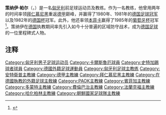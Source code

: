 {{Eastern name order|匈牙利语|匈牙利人名}}
{{Infobox football biography
|name           = 策纳伊·帕尔<br>{{lang|hu|Csernai Pál}}
|image          = 
|caption        = 
|fullname       = {{lang|hu|Csernai Pál}}
|birth_date     = {{birth date|1932|10|21|df=y}}
|birth_place    = {{flag|Kingdom of Hungary}}[[皮利什|皮利什]]
| dateofdeath = {{death date and age|2013|9|1|1932|10|21|df=y}}
| cityofdeath = [[布达佩斯|布达佩斯]]
| countryofdeath = {{HUN}}
|height         = 
|position       = [[中场|中场]]
|youthyears1    = 
|youthclubs1    = 
|years1         = 1952–1956
|clubs1         = 切佩尔
|caps1          = 
|goals1         = 
|years2         = 1956–1958
|clubs2         = [[卡尔斯鲁厄足球俱乐部|卡尔斯鲁厄]]
|caps2          = 
|goals2         = 
|years3         = 1958–1959
|clubs3         = 拉紹德封
|caps3          = 
|goals3         = 
|years4         = 1959–1965
|clubs4         = [[斯图加特踢球者|斯图加特踢球者]]
|caps4          = 
|goals4         = 
|totalcaps      = 
|totalgoals     = 
|nationalyears1 = 1955
|nationalteam1  = [[匈牙利国家足球队|匈牙利]]
|nationalcaps1  = 2
|nationalgoals1 = 0
|manageryears1  = 1968–1970
|managerclubs1  = 柏林瓦克尔
|manageryears2  = 1970–1971
|managerclubs2  = [[罗伊特林根足球俱乐部|罗伊特林根]]
|manageryears3  = 1971–1972
|managerclubs3  = [[皇家安特卫普足球俱乐部|皇家安特卫普]]
|manageryears4  = 1973–1977
|managerclubs4  = {{link-de|巴登足球协会|Badischer Fußballverband}}
|manageryears5  = 1978–1983
|managerclubs5  = [[拜仁慕尼黑|拜仁慕尼黑]]
|manageryears6  = 1983–1984
|managerclubs6  = [[帕奥克足球俱乐部|PAOK]]
|manageryears7  = 1984–1985
|managerclubs7  = [[本菲卡|本菲卡]]
|manageryears8  = 1985–1986
|managerclubs8  = [[多特蒙德足球俱乐部|多特蒙德]]
|manageryears9  = 1987–1988
|managerclubs9  = [[費倫巴治體育會|费内巴切]]
|manageryears10 = 1988
|managerclubs10 = [[法兰克福足球俱乐部|法兰克福]]<ref>{{cite web|url=http://www.eintracht-archiv.de/csernai.html|title=Profile|language=de|publisher=Eintracht Archiv|accessdate=2013-05-25|archive-date=2016-03-03|archive-url=https://web.archive.org/web/20160303200254/http://www.eintracht-archiv.de/csernai.html|dead-url=no}}</ref>
|manageryears11 = 1990
|managerclubs11 = [[伯尔尼年轻人体育俱乐部|伯尔尼年轻人]]
|manageryears12 = 1990–1991
|managerclubs12 = [[柏林赫塔|柏林赫塔]]
|manageryears13 = 1993–1994
|managerclubs13 = [[朝鮮國家足球隊|朝鲜]]
|manageryears14 = 1994–1995
|managerclubs14 = 肖普朗
}}
'''策纳伊·帕尔'''（{{lang-hu|'''Csernai Pál'''}}，{{bd|1932年|10月21日|2013年|9月1日|catIdx=Csernai, Pál}}）是一名[[匈牙利|匈牙利]]前足球运动员及教练。作为一名教练，他曾用两年的时间率领[[拜仁慕尼黑|拜仁慕尼黑]]重返[[德甲|德甲]]巅峰，并赢得了1980年、1981年的[[德国足球冠军|德国足球冠军]]以及1982年的[[德国杯|德国杯]]冠军。此外，他还率领[[本菲卡|本菲卡]]赢得了1985年的[[葡萄牙杯|葡萄牙杯]]冠军<ref>{{Cite web |url=http://gloria-vermelha.blogspot.com/2005/06/poca-198485-desempenhocampeonato-da-1.html |title=Glorioso Benfica |access-date=2013-05-25 |archive-date=2019-08-06 |archive-url=https://web.archive.org/web/20190806225742/http://gloria-vermelha.blogspot.com/2005/06/poca-198485-desempenhocampeonato-da-1.html |dead-url=no }}</ref>。策纳伊在[[德国|德国]]执教期间率先引入如今十分普遍的区域防守战术，成为[[德国足球运动|德国足球]]的一位里程碑式人物。

==注释==
{{reflist}}

{{Authority control}}
{{DEFAULTSORT:Csernai, Pal}}
[[Category:匈牙利男子足球运动员|Category:匈牙利男子足球运动员]]
[[Category:卡爾斯魯厄球員|Category:卡爾斯魯厄球員]]
[[Category:史特加踢球者球員|Category:史特加踢球者球員]]
[[Category:德國外籍足球運動員|Category:德國外籍足球運動員]]
[[Category:匈牙利足球主教练|Category:匈牙利足球主教练]]
[[Category:安特衛普主教練|Category:安特衛普主教練]]
[[Category:德甲主教練|Category:德甲主教練]]
[[Category:拜仁慕尼黑主教練|Category:拜仁慕尼黑主教練]]
[[Category:在德國執教的外籍足球主敎練|Category:在德國執教的外籍足球主敎練]]
[[Category:PAOK主教練|Category:PAOK主教練]]
[[Category:賓菲加主教練|Category:賓菲加主教練]]
[[Category:多蒙特主教練|Category:多蒙特主教練]]
[[Category:費倫巴治主教練|Category:費倫巴治主教練]]
[[Category:法蘭克福主教練|Category:法蘭克福主教練]]
[[Category:哈化柏林主教練|Category:哈化柏林主教練]]
[[Category:朝鮮國家足球隊主教練|Category:朝鮮國家足球隊主教練]]